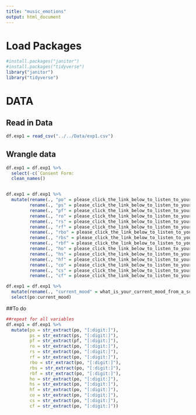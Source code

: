 ```yaml
---
title: "music_emotions"
output: html_document
---
```


# Load Packages

```r

#install.packages("janitor")
#install.packages("tidyverse")
library("janitor")
library("tidyverse")
```

# DATA

## Read in Data

```r
df.exp1 = read_csv("../../Data/exp1.csv")
```

## Wrangle data

```r
df.exp1 = df.exp1 %>% 
  select(-c(`Consent Form:                                                       DESCRIPTION: You are invited to participate in a research study on how different genres and tempos of music affect teenager’s emotions. Hopefully, based on the data, we can see what type of music at what tempo has the most positive/negative impact on teenager’s moods. You will be asked to listen to 15 20-to-30-seconds-long recordings of different music at different tempos and rate your mood after listening to each one.                                                                              TIME INVOLVEMENT: Your participation will take approximately 8-10 mins to finish the survey           RISKS AND BENEFITS: The risks associated with this study are none. Study data will be stored securely, minimizing the risk of confidentiality breach. We cannot and do not guarantee or promise that you will receive any benefits from this study. Your decision of whether or not to participate in this study will not affect your grades in school.                                               PARTICIPANT’S RIGHTS: If you have read this form and have decided to participate in this project, please understand your participation is voluntary and you have the right to withdraw your consent or discontinue participation at any time without penalty or loss of benefits to which you are otherwise entitled. The alternative is not to participate. You have the right to refuse to answer particular questions. The results of this research study may be presented at scientific or professional meetings or published in scientific journals. Your individual privacy will be maintained in all published and written data resulting from the study.`, Timestamp, Score)) %>% 
  clean_names() 


df.exp1 = df.exp1 %>% 
  mutate(rename(., "po" = please_click_the_link_below_to_listen_to_your_audio_whats_your_mood_after_listening_to_the_audio_from_a_scale_of_1_10_po),
         rename(., "ps" = please_click_the_link_below_to_listen_to_your_audio_whats_your_mood_after_listening_to_the_audio_from_a_scale_of_1_10_ps),
         rename(., "pf" = please_click_the_link_below_to_listen_to_your_audio_whats_your_mood_after_listening_to_the_audio_from_a_scale_of_1_10_pf),
         rename(., "ro" = please_click_the_link_below_to_listen_to_your_audio_whats_your_mood_after_listening_to_the_audio_from_a_scale_of_1_10_ro),
         rename(., "rs" = please_click_the_link_below_to_listen_to_your_audio_whats_your_mood_after_listening_to_the_audio_from_a_scale_of_1_10_rs),
         rename(., "rf" = please_click_the_link_below_to_listen_to_your_audio_whats_your_mood_after_listening_to_the_audio_from_a_scale_of_1_10_rf),
         rename(., "rbo" = please_click_the_link_below_to_listen_to_your_audio_whats_your_mood_after_listening_to_the_audio_from_a_scale_of_1_10_rbo),
         rename(., "rbs" = please_click_the_link_below_to_listen_to_your_audio_whats_your_mood_after_listening_to_the_audio_from_a_scale_of_1_10_rbs),
         rename(., "rbf" = please_click_the_link_below_to_listen_to_your_audio_whats_your_mood_after_listening_to_the_audio_from_a_scale_of_1_10_rbf),
         rename(., "ho" = please_click_the_link_below_to_listen_to_your_audio_whats_your_mood_after_listening_to_the_audio_from_a_scale_of_1_10_ho),
         rename(., "hs" = please_click_the_link_below_to_listen_to_your_audio_whats_your_mood_after_listening_to_the_audio_from_a_scale_of_1_10_hs),
         rename(., "hf" = please_click_the_link_below_to_listen_to_your_audio_whats_your_mood_after_listening_to_the_audio_from_a_scale_of_1_10_hf),
         rename(., "co" = please_click_the_link_below_to_listen_to_your_audio_whats_your_mood_after_listening_to_the_audio_from_a_scale_of_1_10_co),
         rename(., "cs" = please_click_the_link_below_to_listen_to_your_audio_whats_your_mood_after_listening_to_the_audio_from_a_scale_of_1_10_cs),
         rename(., "cf" = please_click_the_link_below_to_listen_to_your_audio_whats_your_mood_after_listening_to_the_audio_from_a_scale_of_1_10_cf))

df.exp1 = df.exp1 %>% 
  mutate(rename(., "current_mood" = what_is_your_current_mood_from_a_scale_of_1_10)) %>% 
  select(po:current_mood)


```

##To do

```r

##repeat for all variables
df.exp1 = df.exp1 %>% 
  mutate(po = str_extract(po, "[:digit:]"),
         ps = str_extract(ps, "[:digit:]"),
         pf = str_extract(pf, "[:digit:]"),
         ro = str_extract(po, "[:digit:]"),
         rs = str_extract(po, "[:digit:]"),
         rf = str_extract(po, "[:digit:]"),
         rbo = str_extract(po, "[:digit:]"),
         rbs = str_extract(po, "[:digit:]"),
         rbf = str_extract(po, "[:digit:]"),
         ho = str_extract(po, "[:digit:]"),
         hs = str_extract(po, "[:digit:]"),
         hf = str_extract(po, "[:digit:]"),
         co = str_extract(po, "[:digit:]"),
         cs = str_extract(po, "[:digit:]"),
         cf = str_extract(po, "[:digit:]"))

```

